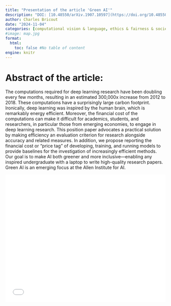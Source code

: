 ```yaml
---
title: "Presentation of the article 'Green AI'"
description: "DOI: [10.48550/arXiv.1907.10597](https://doi.org/10.48550/arXiv.1907.10597){target='_blank'}"
author: Charles Bricout
date: "2024-11-04"
categories: [computational vision & language, ethics & fairness & societal impact, machine learning, study design & methodology & scalability]
#image: map.jpg
format:
  html:
    toc: false #No table of content
engine: knitr
---
```


# Abstract of the article:

The computations required for deep learning research have been doubling every few months, resulting in an estimated 300,000x increase from 2012 to 2018. These computations have a surprisingly large carbon footprint. Ironically, deep learning was inspired by the human brain, which is remarkably energy efficient. Moreover, the financial cost of the computations can make it difficult for academics, students, and researchers, in particular those from emerging economies, to engage in deep learning research.
This position paper advocates a practical solution by making efficiency an evaluation criterion for research alongside accuracy and related measures. In addition, we propose reporting the financial cost or "price tag" of developing, training, and running models to provide baselines for the investigation of increasingly efficient methods. Our goal is to make AI both greener and more inclusive---enabling any inspired undergraduate with a laptop to write high-quality research papers. Green AI is an emerging focus at the Allen Institute for AI. 

![](../../../docs/journalclub/pdfs/2024_11_04_Charles_Green_AI.pdf){width=100% height=400}